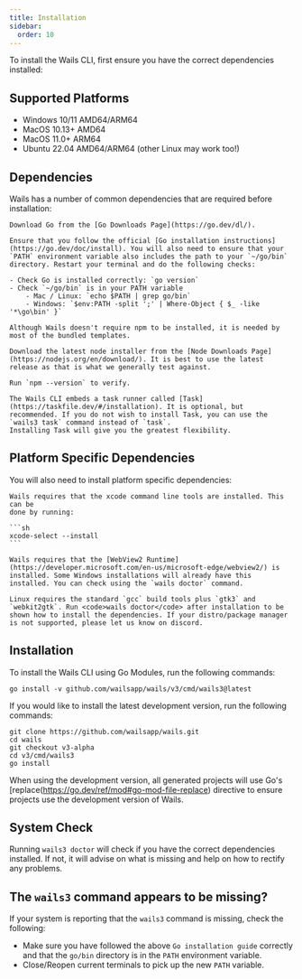 ```yaml
---
title: Installation
sidebar:
  order: 10
---
```



To install the Wails CLI, first ensure you have the correct dependencies
installed:

## Supported Platforms

- Windows 10/11 AMD64/ARM64
- MacOS 10.13+ AMD64
- MacOS 11.0+ ARM64
- Ubuntu 22.04 AMD64/ARM64 (other Linux may work too!)

## Dependencies

Wails has a number of common dependencies that are required before installation:

<Tabs>
  <TabItem label="Go (At least 1.22.4)" icon="seti:go">

    Download Go from the [Go Downloads Page](https://go.dev/dl/).

    Ensure that you follow the official [Go installation instructions](https://go.dev/doc/install). You will also need to ensure that your `PATH` environment variable also includes the path to your `~/go/bin` directory. Restart your terminal and do the following checks:

    - Check Go is installed correctly: `go version`
    - Check `~/go/bin` is in your PATH variable
        - Mac / Linux: `echo $PATH | grep go/bin`
        - Windows: `$env:PATH -split ';' | Where-Object { $_ -like '*\go\bin' }`

  </TabItem>

  <TabItem label="npm (Optional)" icon="seti:npm">

    Although Wails doesn't require npm to be installed, it is needed by most of the bundled templates.

    Download the latest node installer from the [Node Downloads Page](https://nodejs.org/en/download/). It is best to use the latest release as that is what we generally test against.

    Run `npm --version` to verify.

  </TabItem>

  <TabItem label="Task (Optional)">

    The Wails CLI embeds a task runner called [Task](https://taskfile.dev/#/installation). It is optional, but recommended. If you do not wish to install Task, you can use the `wails3 task` command instead of `task`.
    Installing Task will give you the greatest flexibility.

  </TabItem>

</Tabs>

## Platform Specific Dependencies

You will also need to install platform specific dependencies:

<Tabs syncKey="platform">
  <TabItem label="Mac" icon="apple">

    Wails requires that the xcode command line tools are installed. This can be
    done by running:

    ```sh
    xcode-select --install
    ```

  </TabItem>
  <TabItem label="Windows" icon="seti:windows">

    Wails requires that the [WebView2 Runtime](https://developer.microsoft.com/en-us/microsoft-edge/webview2/) is installed. Some Windows installations will already have this installed. You can check using the `wails doctor` command.

  </TabItem>
  <TabItem label="Linux" icon="linux">

    Linux requires the standard `gcc` build tools plus `gtk3` and `webkit2gtk`. Run <code>wails doctor</code> after installation to be shown how to install the dependencies. If your distro/package manager is not supported, please let us know on discord.

  </TabItem>

</Tabs>

## Installation

To install the Wails CLI using Go Modules, run the following commands:

```shell
go install -v github.com/wailsapp/wails/v3/cmd/wails3@latest
```

If you would like to install the latest development version, run the following
commands:

```shell
git clone https://github.com/wailsapp/wails.git
cd wails
git checkout v3-alpha
cd v3/cmd/wails3
go install
```

When using the development version, all generated projects will use Go's
[replace(https://go.dev/ref/mod#go-mod-file-replace) directive to ensure
projects use the development version of Wails.

## System Check

Running `wails3 doctor` will check if you have the correct dependencies
installed. If not, it will advise on what is missing and help on how to rectify
any problems.

## The `wails3` command appears to be missing?

If your system is reporting that the `wails3` command is missing, check the
following:

- Make sure you have followed the above `Go installation guide` correctly and
  that the `go/bin` directory is in the `PATH` environment variable.
- Close/Reopen current terminals to pick up the new `PATH` variable.
